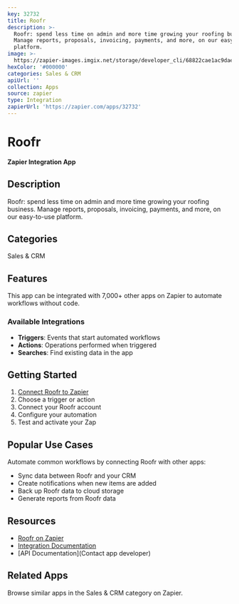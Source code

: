 ```yaml
---
key: 32732
title: Roofr
description: >-
  Roofr: spend less time on admin and more time growing your roofing business.
  Manage reports, proposals, invoicing, payments, and more, on our easy-to-use
  platform.
image: >-
  https://zapier-images.imgix.net/storage/developer_cli/68822cae1ac9daed1e49e37e082b15f0.png?auto=format%2Ccompress&ixlib=python-3.0.0&q=50
hexColor: '#000000'
categories: Sales & CRM
apiUrl: ''
collection: Apps
source: zapier
type: Integration
zapierUrl: 'https://zapier.com/apps/32732'
---
```

# Roofr

**Zapier Integration App**

## Description

Roofr: spend less time on admin and more time growing your roofing business. Manage reports, proposals, invoicing, payments, and more, on our easy-to-use platform.

## Categories

Sales & CRM

## Features

This app can be integrated with 7,000+ other apps on Zapier to automate workflows without code.

### Available Integrations

- **Triggers**: Events that start automated workflows
- **Actions**: Operations performed when triggered
- **Searches**: Find existing data in the app

## Getting Started

1. [Connect Roofr to Zapier](https://zapier.com/apps/32732)
2. Choose a trigger or action
3. Connect your Roofr account
4. Configure your automation
5. Test and activate your Zap

## Popular Use Cases

Automate common workflows by connecting Roofr with other apps:

- Sync data between Roofr and your CRM
- Create notifications when new items are added
- Back up Roofr data to cloud storage
- Generate reports from Roofr data

## Resources

- [Roofr on Zapier](https://zapier.com/apps/32732)
- [Integration Documentation](https://zapier.com/apps/32732/integrations)
- [API Documentation](Contact app developer)

## Related Apps

Browse similar apps in the Sales & CRM category on Zapier.
